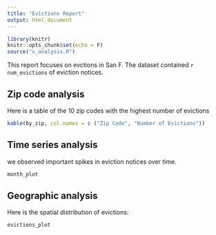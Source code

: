 ```yaml
---
title: "Evictions Report"
output: html_document
---
```


```r
library(knitr)
knitr::opts_chunk$set(echo = F)
source("s_analysis.R")
```

This report focuses on evctions in San F. The dataset 
contained `r num_evictions` of eviction notices.

## Zip code analysis
Here is a table of the 10 zip codes with the highest number
of evictions

```r
kable(by_zip, col.names = c ("Zip Code", "Number of Evictions"))
```

## Time series analysis
we observed important spikes in eviction notices over time.

```r
month_plot
```

## Geographic analysis
Here is the spatial distribution of evictions: 

```r
evictions_plot
```